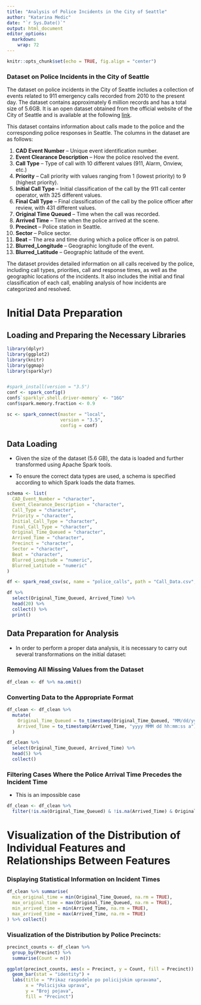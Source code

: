 ```yaml
---
title: "Analysis of Police Incidents in the City of Seattle"
author: "Katarina Medic"
date: "`r Sys.Date()`"
output: html_document
editor_options: 
  markdown: 
    wrap: 72
---
```


```r
knitr::opts_chunk$set(echo = TRUE, fig.align = "center")
```

### Dataset on Police Incidents in the City of Seattle

The dataset on police incidents in the City of Seattle includes a collection of events related to 911 emergency calls recorded from 2010 to the present day. The dataset contains approximately 6 million records and has a total size of 5.6GB. It is an open dataset obtained from the official website of the City of Seattle and is available at the following
[link](https://data.seattle.gov/Public-Safety/Call-Data/33kz-ixgy/about_data).

This dataset contains information about calls made to the police and the corresponding police responses in Seattle. The columns in the dataset are as follows:

1.  **CAD Event Number** – Unique event identification number.
2.  **Event Clearance Description** – How the police resolved the event.
3.  **Call Type** – Type of call with 10 different values (911, Alarm, Onview, etc.)
4.  **Priority** – Call priority with values ranging from 1 (lowest priority) to 9 (highest priority).
5.  **Initial Call Type** – Initial classification of the call by the 911 call center operator, with 325 different values.
6.  **Final Call Type** – Final classification of the call by the police officer after review, with 431 different values.
7.  **Original Time Queued** – Time when the call was recorded.
8.  **Arrived Time** – Time when the police arrived at the scene.
9.  **Precinct** – Police station in Seattle.
10. **Sector** – Police sector.
11. **Beat** – The area and time during which a police officer is on patrol.
12. **Blurred_Longitude** – Geographic longitude of the event.
13. **Blurred_Latitude** – Geographic latitude of the event.

The dataset provides detailed information on all calls received by the police, including call types, priorities, call and response times, as well as the geographic locations of the incidents. It also includes the initial and final classification of each call, enabling analysis of how incidents are categorized and resolved.

# Initial Data Preparation

## Loading and Preparing the Necessary Libraries

```r
library(dplyr)
library(ggplot2)
library(knitr)
library(ggmap)
library(sparklyr)


#spark_install(version = "3.5")
conf <- spark_config()
conf$`sparklyr.shell.driver-memory` <- "16G"
conf$spark.memory.fraction <- 0.9

sc <- spark_connect(master = "local", 
                    version = "3.5",
                    config = conf)
```

## Data Loading

-   Given the size of the dataset (5.6 GB), the data is loaded and further transformed using Apache Spark tools.

-   To ensure the correct data types are used, a schema is specified according to which Spark loads the data frames.

```r
schema <- list(
  CAD_Event_Number = "character",
  Event_Clearance_Description = "character",
  Call_Type = "character",
  Priority = "character",
  Initial_Call_Type = "character",
  Final_Call_Type = "character",
  Original_Time_Queued = "character",
  Arrived_Time = "character",
  Precinct = "character",
  Sector = "character",
  Beat = "character",
  Blurred_Longitude = "numeric",
  Blurred_Latitude = "numeric"
)

df <- spark_read_csv(sc, name = "police_calls", path = "Call_Data.csv", header = TRUE, columns = schema)

df %>% 
  select(Original_Time_Queued, Arrived_Time) %>% 
  head(20) %>% 
  collect() %>%
  print()
```

## Data Preparation for Analysis

-   In order to perform a proper data analysis, it is necessary to carry out several transformations on the initial dataset:
  
### Removing All Missing Values from the Dataset

```r
df_clean <- df %>% na.omit()
```

### Converting Data to the Appropriate Format

```r
df_clean <- df_clean %>%
  mutate(
    Original_Time_Queued = to_timestamp(Original_Time_Queued, "MM/dd/yyyy hh:mm:ss a"),
    Arrived_Time = to_timestamp(Arrived_Time, "yyyy MMM dd hh:mm:ss a")
  )

df_clean %>%
  select(Original_Time_Queued, Arrived_Time) %>%
  head(5) %>%
  collect()
```

### Filtering Cases Where the Police Arrival Time Precedes the Incident Time

-   This is an impossible case

```r
df_clean <- df_clean %>%
  filter(!is.na(Original_Time_Queued) & !is.na(Arrived_Time) & Original_Time_Queued < Arrived_Time)
```

# Visualization of the Distribution of Individual Features and Relationships Between Features

### Displaying Statistical Information on Incident Times

```r
df_clean %>% summarise(
  min_original_time = min(Original_Time_Queued, na.rm = TRUE),
  max_original_time = max(Original_Time_Queued, na.rm = TRUE),
  min_arrived_time = min(Arrived_Time, na.rm = TRUE),
  max_arrived_time = max(Arrived_Time, na.rm = TRUE)
) %>% collect()
```

### Visualization of the Distribution by Police Precincts:

```r
precinct_counts <- df_clean %>%
  group_by(Precinct) %>%
  summarise(Count = n())

ggplot(precinct_counts, aes(x = Precinct, y = Count, fill = Precinct)) +
  geom_bar(stat = "identity") +
  labs(title = "Prikaz raspodele po policijskim upravama",
       x = "Policijska uprava",
       y = "Broj pojava",
       fill = "Precinct")
```